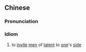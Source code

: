 {{also|招贤}}
==Chinese==
{{zh-forms|s=招贤}}

===Pronunciation===
{{zh-pron
|m=zhāoxián
|cat=id
}}

===Idiom===
{{zh-idiom}}

# {{lb|zh|literary}} to [[invite]] [[men]] of [[talent]] to [[one]]'s [[side]]